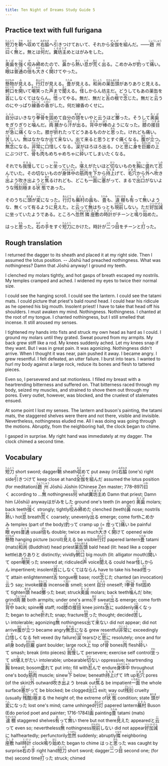```yaml
---
title: Ten Night of Dreams Study Guide 5
---
```

## Practice text with full furigana

<p>
<ruby><rb>短刀</rb><rt>たんとう</rt></ruby>を<ruby><rb>鞘</rb><rt>さや</rt></ruby>へ<ruby><rb>収</rb><rt>おさ</rt></ruby>めて<ruby><rb>右脇</rb><rt>みぎわき</rt></ruby>へ<ruby><rb>引</rb><rt>ひ</rt></ruby>きつけておいて、それから<ruby><rb>全伽</rb><rt>ぜんが</rt></ruby>を<ruby><rb>組</rb><rt>く</rt></ruby>んだ。――<ruby><rb>趙州</rb><rt>じょうしゅう</rt></ruby><ruby><rb>曰</rb><rt>いわ</rt></ruby>く<ruby><rb>無</rb><rt>む</rt></ruby>と。無とは<ruby><rb>何</rb><rt>なん</rt></ruby>だ。<ruby><rb>糞坊主</rb><rt>くそぼうず</rt></ruby>めとはがみをした。
</p>

<p>
<ruby><rb>奥歯</rb><rt>おくば</rt></ruby>を<ruby><rb>強</rb><rt>つよ</rt></ruby>く<ruby><rb>咬</rb><rt>か</rt></ruby>み<ruby><rb>締</rb><rt>し</rt></ruby>めたので、<ruby><rb>鼻</rb><rt>はな</rt></ruby>から<ruby><rb>熱</rb><rt>あつ</rt></ruby>い<ruby><rb>息</rb><rt>いき</rt></ruby>が<ruby><rb>荒</rb><rt>あら</rt></ruby>く<ruby><rb>出</rb><rt>で</rt></ruby>る。こめかみが<ruby><rb>釣</rb><rt>つ</rt></ruby>って<ruby><rb>痛</rb><rt>いた</rt></ruby>い。<ruby><rb>眼</rb><rt>め</rt></ruby>は<ruby><rb>普通</rb><rt>ふつう</rt></ruby>の<ruby><rb>倍</rb><rt>ばい</rt></ruby>も<ruby><rb>大</rb><rt>おお</rt></ruby>きく<ruby><rb>開</rb><rt>あ</rt></ruby>けてやった。
</p>

<p>
<ruby><rb>懸物</rb><rt>かけもの</rt></ruby>が<ruby><rb>見</rb><rt>み</rt></ruby>える。<ruby><rb>行灯</rb><rt>あんどう</rt></ruby>が見える。<ruby><rb>畳</rb><rt>たたみ</rt></ruby>が見える。<ruby><rb>和尚</rb><rt>おしょう</rt></ruby>の<ruby><rb>薬缶頭</rb><rt>やかんあたま</rt></ruby>がありありと見える。<ruby><rb>鰐口</rb><rt>わにぐち</rt></ruby>を<ruby><rb>開</rb><rt>あ</rt></ruby>いて<ruby><rb>嘲笑</rb><rt>あざわら</rt></ruby>った<ruby><rb>声</rb><rt>こえ</rt></ruby>まで<ruby><rb>聞</rb><rt>きこ</rt></ruby>える。<ruby><rb>怪</rb><rt>け</rt></ruby>しからん坊主だ。どうしてもあの薬缶を<ruby><rb>首</rb><rt>くび</rt></ruby>にしなくてはならん。<ruby><rb>悟</rb><rt>さと</rt></ruby>ってやる。無だ、無だと<ruby><rb>舌</rb><rt>した</rt></ruby>の<ruby><rb>根</rb><rt>ね</rt></ruby>で<ruby><rb>念</rb><rt>ねん</rt></ruby>じた。無だと<ruby><rb>云</rb><rt>い</rt></ruby>うのにやっぱり<ruby><rb>線香</rb><rt>せんこう</rt></ruby>の<ruby><rb>香</rb><rt>におい</rt></ruby>がした。何だ線香のくせに。
</p>

<p>
<ruby><rb>自分</rb><rt>じぶん</rt></ruby>はいきなり<ruby><rb>拳骨</rb><rt>げんこつ</rt></ruby>を<ruby><rb>固</rb><rt>かた</rt></ruby>めて自分の<ruby><rb>頭</rb><rt>あたま</rt></ruby>をいやと云うほど<ruby><rb>擲</rb><rt>なぐ</rt></ruby>った。そうして<ruby><rb>奥歯</rb><rt>おくば</rt></ruby>をぎりぎりと<ruby><rb>噛</rb><rt>か</rt></ruby>んだ。<ruby><rb>両腋</rb><rt>りょうわき</rt></ruby>から<ruby><rb>汗</rb><rt>あせ</rt></ruby>が<ruby><rb>出</rb><rt>で</rt></ruby>る。<ruby><rb>背中</rb><rt>せなか</rt></ruby>が<ruby><rb>棒</rb><rt>ぼう</rt></ruby>のようになった。<ruby><rb>膝</rb><rt>ひざ</rt></ruby>の<ruby><rb>接目</rb><rt>つぎめ</rt></ruby>が<ruby><rb>急</rb><rt>きゅう</rt></ruby>に<ruby><rb>痛</rb><rt>いた</rt></ruby>くなった。膝が<ruby><rb>折</rb><rt>お</rt></ruby>れたってどうあるものかと<ruby><rb>思</rb><rt>おも</rt></ruby>った。けれども痛い。<ruby><rb>苦</rb><rt>くる</rt></ruby>しい。<ruby><rb>無</rb><rt>む</rt></ruby>はなかなか<ruby><rb>出</rb><rt>で</rt></ruby>て<ruby><rb>来</rb><rt>こ</rt></ruby>ない。出て来ると思うとすぐ痛くなる。<ruby><rb>腹</rb><rt>はら</rt></ruby>が<ruby><rb>立</rb><rt>た</rt></ruby>つ。<ruby><rb>無念</rb><rt>むねん</rt></ruby>になる。<ruby><rb>非常</rb><rt>ひじょう</rt></ruby>に<ruby><rb>口惜</rb><rt>くや</rt></ruby>しくなる。<ruby><rb>涙</rb><rt>なみだ</rt></ruby>がほろほろ出る。ひと<ruby><rb>思</rb><rt>おもい</rt></ruby>に<ruby><rb>身</rb><rt>み</rt></ruby>を<ruby><rb>巨巌</rb><rt>おおいわ</rt></ruby>の<ruby><rb>上</rb><rt>うえ</rt></ruby>にぶつけて、<ruby><rb>骨</rb><rt>ほね</rt></ruby>も<ruby><rb>肉</rb><rt>にく</rt></ruby>もめちゃめちゃに<ruby><rb>砕</rb><rt>くだ</rt></ruby>いてしまいたくなる。
</p>

<p>
それでも<ruby><rb>我慢</rb><rt>がまん</rt></ruby>してじっと<ruby><rb>坐</rb><rt>すわ</rt></ruby>っていた。<ruby><rb>堪</rb><rt>た</rt></ruby>えがたいほど<ruby><rb>切</rb><rt>せつ</rt></ruby>ないものを<ruby><rb>胸</rb><rt>むね</rt></ruby>に<ruby><rb>盛</rb><rt>い</rt></ruby>れて<ruby><rb>忍</rb><rt>しの</rt></ruby>んでいた。その切ないものが<ruby><rb>身体中</rb><rt>からだじゅう</rt></ruby>の<ruby><rb>筋肉</rb><rt>きんにく</rt></ruby>を<ruby><rb>下</rb><rt>した</rt></ruby>から<ruby><rb>持上</rb><rt>もちあ</rt></ruby>げて、<ruby><rb>毛穴</rb><rt>けあな</rt></ruby>から<ruby><rb>外</rb><rt>そと</rt></ruby>へ<ruby><rb>吹</rb><rt>ふ</rt></ruby>き<ruby><rb>出</rb><rt>で</rt></ruby>よう吹き出ようと<ruby><rb>焦</rb><rt>あせ</rt></ruby>るけれども、どこも<ruby><rb>一面</rb><rt>いちめん</rt></ruby>に<ruby><rb>塞</rb><rt>ふさ</rt></ruby>がって、まるで<ruby><rb>出口</rb><rt>でぐち</rt></ruby>がないような<ruby><rb>残刻</rb><rt>ざんこく</rt></ruby><ruby><rb>極</rb><rt>きわ</rt></ruby>まる<ruby><rb>状態</rb><rt>じょうたい</rt></ruby>であった。
</p>

<p>
そのうちに<ruby><rb>頭</rb><rt>あたま</rt></ruby>が<ruby><rb>変</rb><rt>へん</rt></ruby>になった。<ruby><rb>行灯</rb><rt>あんどう</rt></ruby>も<ruby><rb>蕪村</rb><rt>ぶそん</rt></ruby>の<ruby><rb>画</rb><rt>え</rt></ruby>も、<ruby><rb>畳</rb><rt>たたみ</rt></ruby>も、<ruby><rb>違棚</rb><rt>ちがいだな</rt></ruby>も<ruby><rb>有</rb><rt>あ</rt></ruby>って<ruby><rb>無</rb><rt>な</rt></ruby>いような、無くって有るように<ruby><rb>見</rb><rt>み</rt></ruby>えた。と<ruby><rb>云</rb><rt>い</rt></ruby>って<ruby><rb>無</rb><rt>む</rt></ruby>はちっとも<ruby><rb>現前</rb><rt>げんぜん</rt></ruby>しない。ただ<ruby><rb>好加減</rb><rt>いいかげん</rt></ruby>に坐っていたようである。ところへ<ruby><rb>忽然</rb><rt>こつぜん</rt></ruby><ruby><rb>隣</rb><rt>となり</rt></ruby><ruby><rb>座敷</rb><rt>ざしき</rt></ruby>の<ruby><rb>時計</rb><rt>とけい</rt></ruby>がチーンと<ruby><rb>鳴</rb><rt>な</rt></ruby>り<ruby><rb>始</rb><rt>はじ</rt></ruby>めた。
</p>

<p>
はっと<ruby><rb>思</rb><rt>おも</rt></ruby>った。<ruby><rb>右</rb><rt>みぎ</rt></ruby>の<ruby><rb>手</rb><rt>て</rt></ruby>をすぐ<ruby><rb>短刀</rb><rt>たんとう</rt></ruby>にかけた。時計が<ruby><rb>二</rb><rt>ふた</rt></ruby>つ<ruby><rb>目</rb><rt>め</rt></ruby>をチーンと<ruby><rb>打</rb><rt>う</rt></ruby>った。
</p>


## Rough translation

I returned the dagger to its sheath and placed it at my right side. Then I assumed the lotus position. -- Jōshū had preached nothingness. What was nothingness? Damn that Jōshū anyway! I ground my teeth.

I clenched my molars tightly, and hot gasps of breath escaped my nostrils. My temples cramped and ached. I widened my eyes to twice their normal size.

I could see the hanging scroll. I could see the lantern. I could see the tatami mats. I could picture that priest's bald round head. I could hear his ridicule as he opened his big mouth. Insolent priest! I have to take that head off his shoulders. I must awaken my mind. Nothingness. Nothingness. I chanted at the root of my tongue. I chanted nothingness, but I still smelled that incense. It still aroused my senses.

I tightened my hands into fists and struck my own head as hard as I could. I ground my molars until they grated. Sweat poured from my armpits. My back grew stiff like a rod. My knees suddenly ached. Let my knees snap if they want. But I was in great pain. It was agonizing. Nothingness didn't arrive. When I thought it was near, pain pushed it away. I became angry. I grew resentful. I felt defeated, an utter failure. I burst into tears. I wanted to hurl my body against a large rock, reduce its bones and flesh to tattered pieces.

Even so, I persevered and sat motionless. I filled my breast with a heartrending bitterness and suffered on. That bitterness raced through my body, seized my muscles, and strained to shove them out through my pores. Every outlet, however, was blocked, and the cruelest of stalemates ensued.

At some point I lost my senses. The lantern and buson's painting, the tatami mats, the staggered shelves were there and not there, visible and invisible. Nevertheless, nothingness eluded me. All I was doing was going through the motions. Abruptly, from the neighboring hall, the clock began to chime.

I gasped in surprise. My right hand was immediately at my dagger. The clock chimed a second time.                           


## Vocabulary

<p>
<span class="vocabstudy"><ruby><rb>短刀</rb><rt>たんとう</rt></ruby>&nbsp;short sword; dagger</span><span class="vocabstudy"><ruby><rb>鞘</rb><rt>さや</rt></ruby>&nbsp;sheath</span><span class="vocabstudy"><ruby><rb>収</rb><rt>おさ</rt></ruby>めて&nbsp;put away (in)</span><span class="vocabstudy"><ruby><rb>右脇</rb><rt>みぎわき</rt></ruby>&nbsp;(one's) right side</span><span class="vocabstudy"><ruby><rb>引</rb><rt>ひ</rt></ruby>きつけて&nbsp;keep close at hand</span><span class="vocabstudy"><ruby><rb>全伽</rb><rt>ぜんが</rt></ruby>を<ruby><rb>組</rb><rt>く</rt></ruby>んだ&nbsp;assumed the lotus position (for meditation)</span><span class="vocabstudy"><ruby><rb>趙州</rb><rt>じょうしゅう</rt></ruby>&nbsp;Jōshū Jūshin (Chinese Zen master; 778–897)</span><span class="vocabstudy"><ruby><rb>曰</rb><rt>いわ</rt></ruby>く&nbsp;according to ...</span><span class="vocabstudy"><ruby><rb>無</rb><rt>む</rt></ruby>&nbsp;nothingness</span><span class="vocabstudy"><ruby><rb>何</rb><rt>なん</rt></ruby>&nbsp;what</span><span class="vocabstudy"><ruby><rb>糞坊主</rb><rt>くそぼうず</rt></ruby>め&nbsp;Damn that priest; Damn him (Jōshū) anyway</span><span class="vocabstudy">はがみをした&nbsp;ground one's teeth (in anger)</span>
<span class="vocabstudy"><ruby><rb>奥歯</rb><rt>おくば</rt></ruby>&nbsp;molars; back teeth</span><span class="vocabstudy"><ruby><rb>強</rb><rt>つよ</rt></ruby>く&nbsp;strongly; tightly</span><span class="vocabstudy"><ruby><rb>咬</rb><rt>か</rt></ruby>み<ruby><rb>締</rb><rt>し</rt></ruby>めた&nbsp;clenched (teeth)</span><span class="vocabstudy"><ruby><rb>鼻</rb><rt>はな</rt></ruby>&nbsp;nose; nostrils</span><span class="vocabstudy"><ruby><rb>熱</rb><rt>あつ</rt></ruby>い&nbsp;hot</span><span class="vocabstudy"><ruby><rb>息</rb><rt>いき</rt></ruby>&nbsp;breath</span><span class="vocabstudy"><ruby><rb>荒</rb><rt>あら</rt></ruby>く&nbsp;coarsely; unevenly</span><span class="vocabstudy"><ruby><rb>出</rb><rt>で</rt></ruby>る&nbsp;emerge; come forth</span><span class="vocabstudy">こめかみ&nbsp;temples (part of the body)</span><span class="vocabstudy"><ruby><rb>釣</rb><rt>つ</rt></ruby>って&nbsp;cramp up (= <ruby><rb>痙</rb><rt>つ</rt></ruby>って)</span><span class="vocabstudy"><ruby><rb>痛</rb><rt>いた</rt></ruby>い&nbsp;be painful</span><span class="vocabstudy"><ruby><rb>眼</rb><rt>め</rt></ruby>&nbsp;eyes</span><span class="vocabstudy"><ruby><rb>普通</rb><rt>ふつう</rt></ruby>&nbsp;usual</span><span class="vocabstudy"><ruby><rb>倍</rb><rt>ばい</rt></ruby>も&nbsp;double; twice as much</span><span class="vocabstudy"><ruby><rb>大</rb><rt>おお</rt></ruby>きく<ruby><rb>開</rb><rt>あ</rt></ruby>けて&nbsp;opened wide</span>
<span class="vocabstudy"><ruby><rb>懸物</rb><rt>かけもの</rt></ruby>&nbsp;hanging picture (scroll)</span><span class="vocabstudy"><ruby><rb>見</rb><rt>み</rt></ruby>える&nbsp;be visible</span><span class="vocabstudy"><ruby><rb>行灯</rb><rt>あんどう</rt></ruby>&nbsp;papered lantern</span><span class="vocabstudy"><ruby><rb>畳</rb><rt>たたみ</rt></ruby>&nbsp;tatami (mats)</span><span class="vocabstudy"><ruby><rb>和尚</rb><rt>おしょう</rt></ruby>&nbsp;(Buddhist) head priest</span><span class="vocabstudy"><ruby><rb>薬缶頭</rb><rt>やかんあたま</rt></ruby>&nbsp;bald head (lit: head like a copper kettle)</span><span class="vocabstudy">ありありと&nbsp;distinctly; vividly</span><span class="vocabstudy"><ruby><rb>鰐口</rb><rt>わにぐち</rt></ruby>&nbsp;big mouth (lit: alligator mouth)</span><span class="vocabstudy"><ruby><rb>開</rb><rt>あ</rt></ruby>いて&nbsp;open</span><span class="vocabstudy"><ruby><rb>嘲笑</rb><rt>あざわら</rt></ruby>った&nbsp;sneered at; ridiculed</span><span class="vocabstudy"><ruby><rb>声</rb><rt>こえ</rt></ruby>&nbsp;voice</span><span class="vocabstudy"><ruby><rb>聞</rb><rt>きこ</rt></ruby>える&nbsp;could hear</span><span class="vocabstudy"><ruby><rb>怪</rb><rt>け</rt></ruby>しからん&nbsp;impertinent; insolent</span><span class="vocabstudy"><ruby><rb>首</rb><rt>くび</rt></ruby>にしなくてはならん&nbsp;have to take his head</span><span class="vocabstudy"><ruby><rb>悟</rb><rt>さと</rt></ruby>って&nbsp;attain enlightenment</span><span class="vocabstudy"><ruby><rb>舌</rb><rt>した</rt></ruby>&nbsp;tongue</span><span class="vocabstudy"><ruby><rb>根</rb><rt>ね</rt></ruby>&nbsp;base; root</span><span class="vocabstudy"><ruby><rb>念</rb><rt>ねん</rt></ruby>じた&nbsp;chanted (an invocation)</span><span class="vocabstudy"><ruby><rb>云</rb><rt>い</rt></ruby>う&nbsp;say; invoke</span><span class="vocabstudy"><ruby><rb>線香</rb><rt>せんこう</rt></ruby>&nbsp;incense</span><span class="vocabstudy"><ruby><rb>香</rb><rt>におい</rt></ruby>&nbsp;smell; scent</span>
<span class="vocabstudy"><ruby><rb>自分</rb><rt>じぶん</rt></ruby>&nbsp;oneself; I</span><span class="vocabstudy"><ruby><rb>拳骨</rb><rt>げんこつ</rt></ruby>&nbsp;fist</span><span class="vocabstudy"><ruby><rb>固</rb><rt>かた</rt></ruby>めて&nbsp;tighten</span><span class="vocabstudy"><ruby><rb>頭</rb><rt>あたま</rt></ruby>&nbsp;head</span><span class="vocabstudy"><ruby><rb>擲</rb><rt>なぐ</rt></ruby>った&nbsp;beat; struck</span><span class="vocabstudy"><ruby><rb>奥歯</rb><rt>おくば</rt></ruby>&nbsp;molars; back teeth</span><span class="vocabstudy"><ruby><rb>噛</rb><rt>か</rt></ruby>んだ&nbsp;bite; grind</span><span class="vocabstudy"><ruby><rb>両腋</rb><rt>りょうわき</rt></ruby>&nbsp;both armpits; under one's arms</span><span class="vocabstudy"><ruby><rb>汗</rb><rt>あせ</rt></ruby>&nbsp;sweat</span><span class="vocabstudy"><ruby><rb>出</rb><rt>で</rt></ruby>る&nbsp;emerge; come forth</span><span class="vocabstudy"><ruby><rb>背中</rb><rt>せなか</rt></ruby>&nbsp;back; spine</span><span class="vocabstudy"><ruby><rb>棒</rb><rt>ぼう</rt></ruby>&nbsp;staff; rod</span><span class="vocabstudy"><ruby><rb>膝</rb><rt>ひざ</rt></ruby>の<ruby><rb>接目</rb><rt>つぎめ</rt></ruby>&nbsp;knee joints</span><span class="vocabstudy"><ruby><rb>急</rb><rt>きゅう</rt></ruby>に&nbsp;suddenly</span><span class="vocabstudy"><ruby><rb>痛</rb><rt>いた</rt></ruby>くなった&nbsp;began to ache</span><span class="vocabstudy"><ruby><rb>折</rb><rt>お</rt></ruby>れた&nbsp;snap; fracture</span><span class="vocabstudy"><ruby><rb>思</rb><rt>おも</rt></ruby>った&nbsp;thought; decided</span><span class="vocabstudy"><ruby><rb>苦</rb><rt>くる</rt></ruby>しい&nbsp;intolerable; agonizing</span><span class="vocabstudy"><ruby><rb>無</rb><rt>む</rt></ruby>&nbsp;nothingness</span><span class="vocabstudy"><ruby><rb>出</rb><rt>で</rt></ruby>て<ruby><rb>来</rb><rt>こ</rt></ruby>ない&nbsp;did not appear; did not arrive</span><span class="vocabstudy"><ruby><rb>腹</rb><rt>はら</rt></ruby>が<ruby><rb>立</rb><rt>た</rt></ruby>つ&nbsp;became angry</span><span class="vocabstudy"><ruby><rb>無念</rb><rt>むねん</rt></ruby>になる&nbsp;grew resentful</span><span class="vocabstudy"><ruby><rb>非常</rb><rt>ひじょう</rt></ruby>に&nbsp;exceedingly</span><span class="vocabstudy"><ruby><rb>口惜</rb><rt>くや</rt></ruby>しくなる&nbsp;felt vexed (by failure)</span><span class="vocabstudy"><ruby><rb>涙</rb><rt>なみだ</rt></ruby>&nbsp;tears</span><span class="vocabstudy">ひと<ruby><rb>思</rb><rt>おもい</rt></ruby>に&nbsp;resolutely; once and for all</span><span class="vocabstudy"><ruby><rb>身</rb><rt>み</rt></ruby>&nbsp;body</span><span class="vocabstudy"><ruby><rb>巨巌</rb><rt>おおいわ</rt></ruby>&nbsp;giant boulder; large rock</span><span class="vocabstudy"><ruby><rb>上</rb><rt>うえ</rt></ruby>&nbsp;top of</span><span class="vocabstudy"><ruby><rb>骨</rb><rt>ほね</rt></ruby>&nbsp;bones</span><span class="vocabstudy"><ruby><rb>肉</rb><rt>にく</rt></ruby>&nbsp;flesh</span><span class="vocabstudy"><ruby><rb>砕</rb><rt>くだ</rt></ruby>いて&nbsp;smash; break (into pieces)</span>
<span class="vocabstudy"><ruby><rb>我慢</rb><rt>がまん</rt></ruby>して&nbsp;persevere; exercise self control</span><span class="vocabstudy"><ruby><rb>坐</rb><rt>すわ</rt></ruby>って&nbsp;sit</span><span class="vocabstudy"><ruby><rb>堪</rb><rt>た</rt></ruby>えがたい&nbsp;intolerable; unbearable</span><span class="vocabstudy"><ruby><rb>切</rb><rt>せつ</rt></ruby>ない&nbsp;oppressive; heartrending</span><span class="vocabstudy"><ruby><rb>胸</rb><rt>むね</rt></ruby>&nbsp;breast; bosom</span><span class="vocabstudy"><ruby><rb>盛</rb><rt>い</rt></ruby>れて&nbsp;put into; fill with</span><span class="vocabstudy"><ruby><rb>忍</rb><rt>しの</rt></ruby>んで&nbsp;endure</span><span class="vocabstudy"><ruby><rb>身体中</rb><rt>からだじゅう</rt></ruby>&nbsp;throughout one's body</span><span class="vocabstudy"><ruby><rb>筋肉</rb><rt>きんにく</rt></ruby>&nbsp;muscle; sinew</span><span class="vocabstudy"><ruby><rb>下</rb><rt>した</rt></ruby>&nbsp;below; beneath</span><span class="vocabstudy"><ruby><rb>持上</rb><rt>もちあ</rt></ruby>げて&nbsp;lift up</span><span class="vocabstudy"><ruby><rb>毛穴</rb><rt>けあな</rt></ruby>&nbsp;pores (of the skin)</span><span class="vocabstudy"><ruby><rb>外</rb><rt>そと</rt></ruby>&nbsp;outward</span><span class="vocabstudy"><ruby><rb>吹</rb><rt>ふ</rt></ruby>き<ruby><rb>出</rb><rt>で</rt></ruby>よう&nbsp;break out</span><span class="vocabstudy"><ruby><rb>焦</rb><rt>あせ</rt></ruby>る&nbsp;be impatient</span><span class="vocabstudy"><ruby><rb>一面</rb><rt>いちめん</rt></ruby>&nbsp;the whole surface</span><span class="vocabstudy"><ruby><rb>塞</rb><rt>ふさ</rt></ruby>がって&nbsp;be blocked; be clogged</span><span class="vocabstudy"><ruby><rb>出口</rb><rt>でぐち</rt></ruby>&nbsp;exit; way out</span><span class="vocabstudy"><ruby><rb>残刻</rb><rt>ざんこく</rt></ruby>&nbsp;cruelty (usually <ruby><rb>残酷</rb><rt>ざんこく</rt></ruby>)</span><span class="vocabstudy"><ruby><rb>極</rb><rt>きわ</rt></ruby>まる&nbsp;the height of; the extreme of</span><span class="vocabstudy"><ruby><rb>状態</rb><rt>じょうたい</rt></ruby>&nbsp;condition; state</span>
<span class="vocabstudy"><ruby><rb>頭</rb><rt>あたま</rt></ruby>が<ruby><rb>変</rb><rt>へん</rt></ruby>になった&nbsp;lost one's mind; came unhinged</span><span class="vocabstudy"><ruby><rb>行灯</rb><rt>あんどう</rt></ruby>&nbsp;papered lantern</span><span class="vocabstudy"><ruby><rb>蕪村</rb><rt>ぶそん</rt></ruby>&nbsp;Buson (Edo period poet and painter; 1716-1784)</span><span class="vocabstudy"><ruby><rb>画</rb><rt>え</rt></ruby>&nbsp;painting</span><span class="vocabstudy"><ruby><rb>畳</rb><rt>たたみ</rt></ruby>&nbsp;tatami (mats)</span><span class="vocabstudy"><ruby><rb>違棚</rb><rt>ちがいだな</rt></ruby>&nbsp;staggered shelves</span><span class="vocabstudy"><ruby><rb>有</rb><rt>あ</rt></ruby>って<ruby><rb>無</rb><rt>な</rt></ruby>い&nbsp;there but not there</span><span class="vocabstudy"><ruby><rb>見</rb><rt>み</rt></ruby>えた&nbsp;appeared</span><span class="vocabstudy">と<ruby><rb>云</rb><rt>い</rt></ruby>って&nbsp;even so; nevertheless</span><span class="vocabstudy"><ruby><rb>無</rb><rt>む</rt></ruby>&nbsp;nothingness</span><span class="vocabstudy"><ruby><rb>現前</rb><rt>げんぜん</rt></ruby>しない&nbsp;did not appear</span><span class="vocabstudy"><ruby><rb>好加減</rb><rt>いいかげん</rt></ruby>に&nbsp;halfheartedly; perfunctorily</span><span class="vocabstudy"><ruby><rb>忽然</rb><rt>こつぜん</rt></ruby>&nbsp;suddenly; abruptly</span><span class="vocabstudy"><ruby><rb>隣</rb><rt>となり</rt></ruby>&nbsp;neighboring</span><span class="vocabstudy"><ruby><rb>座敷</rb><rt>ざしき</rt></ruby>&nbsp;hall</span><span class="vocabstudy"><ruby><rb>時計</rb><rt>とけい</rt></ruby>&nbsp;clock</span><span class="vocabstudy"><ruby><rb>鳴</rb><rt>な</rt></ruby>り<ruby><rb>始</rb><rt>はじ</rt></ruby>めた&nbsp;began to chime</span>
<span class="vocabstudy">はっと<ruby><rb>思</rb><rt>おも</rt></ruby>った&nbsp;was caught by surprise</span><span class="vocabstudy"><ruby><rb>右</rb><rt>みぎ</rt></ruby>の<ruby><rb>手</rb><rt>て</rt></ruby>&nbsp;right hand</span><span class="vocabstudy"><ruby><rb>短刀</rb><rt>たんとう</rt></ruby>&nbsp;short sword; dagger</span><span class="vocabstudy"><ruby><rb>二</rb><rt>ふた</rt></ruby>つ<ruby><rb>目</rb><rt>め</rt></ruby>&nbsp;second one; (for the) second time</span><span class="vocabstudy"><ruby><rb>打</rb><rt>う</rt></ruby>った&nbsp;struck; chimed</span>
</p>

